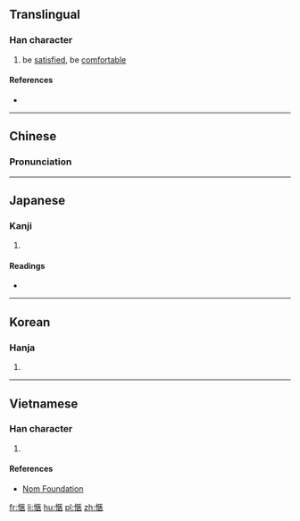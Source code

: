 {{also|惬}}
==Translingual==

===Han character===
{{Han char|rn=61|rad=心|as=09|sn=12|four=91013|canj=PSKO|ids=⿰忄匧}}

# be [[satisfied]], be [[comfortable]]

====References====
* {{Han ref|kx=0395.180|dkj=10949|dj=0733.020|hdz=42325.130|uh=611C|ud=24860|bh=B467|bd=46183}}

----

==Chinese==
{{zh-forms|s=惬}}

===Pronunciation===
{{zh-pron
|m=qiè
|c=hip3,hip6
|mc=y
|oc=y
|ma=
|cat=a
}}

----

==Japanese==

===Kanji===
{{ja-kanji|grade=|rs=心09}}

# {{defn|lang=ja|sort=心09}}

====Readings====
* {{ja-readings|on=[[きょう]] (kyō)|kun=[[こころよい]] (kokoroyoi)}}

----

==Korean==

===Hanja===
{{ko-hanja|hangeul=협|eumhun=|rv=hyeop|mr=hyŏp|y=hyep}}

# {{defn|lang=ko|sort=心09}}

----

==Vietnamese==

===Han character===
{{vi-readings|rs=心09|hanviet=[[khép]], [[khiếp]], [[thiếp]]}}

# {{defn|lang=vi|sort=心09}}

====References====
* [http://nomfoundation.org/common/nom_details.php?codepoint=611c Nom Foundation]

[[fr:愜]]
[[li:愜]]
[[hu:愜]]
[[pl:愜]]
[[zh:愜]]